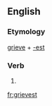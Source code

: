 ==English==

===Etymology===
[[grieve]] + [[-est]]

===Verb===
{{head|en}}

# {{en-archaic second-person singular of|grieve|lang=en}}

[[fr:grievest]]